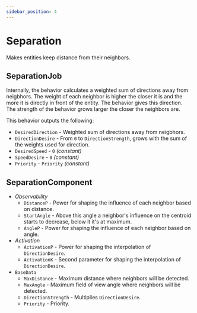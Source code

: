 ```yaml
---
sidebar_position: 4
---
```



# Separation

Makes entities keep distance from their neighbors.

## SeparationJob

Internally, the behavior calculates a weighted sum of directions away from neigbhors. The weight of each neighbor is higher the closer it is and the more it is directly in front of the entity. The behavior gives this direction. The strength of the behavior grows larger the closer the neighbors are.

This behavior outputs the following: 
- `DesiredDirection` - Weighted sum of directions away from neigbhors.
- `DirectionDesire` - From `0` to `DirectionStrength`, grows with the sum of the weights used for direction.
- `DesiredSpeed` - `0` *(constant)*
- `SpeedDesire` - `0` *(constant)*
- `Priority` -  `Priority` *(constant)*

## SeparationComponent

- *Observability*
    - `DistanceP` - Power for shaping the influence of each neighbor based on distance.
    - `StartAngle` - Above this angle a neighbor's influence on the centroid starts to decrease, below it it's at maximum.
    - `AngleP` - Power for shaping the influence of each neighbor based on angle.
- *Activation*
    - `ActivationP` - Power for shaping the interpolation of `DirectionDesire`.
    - `ActivationK` - Second parameter for shaping the interpolation of `DirectionDesire`.
- `BaseData`
    - `MaxDistance` - Maximum distance where neighbors will be detected.
    - `MaxAngle` - Maximum field of view angle where neighbors will be detected.
    - `DirectionStrength` - Multiplies `DirectionDesire`.
    - `Priority` - Priority.